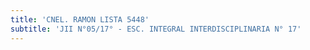 ```yaml
---
title: 'CNEL. RAMON LISTA 5448'
subtitle: 'JII N°05/17° - ESC. INTEGRAL INTERDISCIPLINARIA N° 17'
---
```



